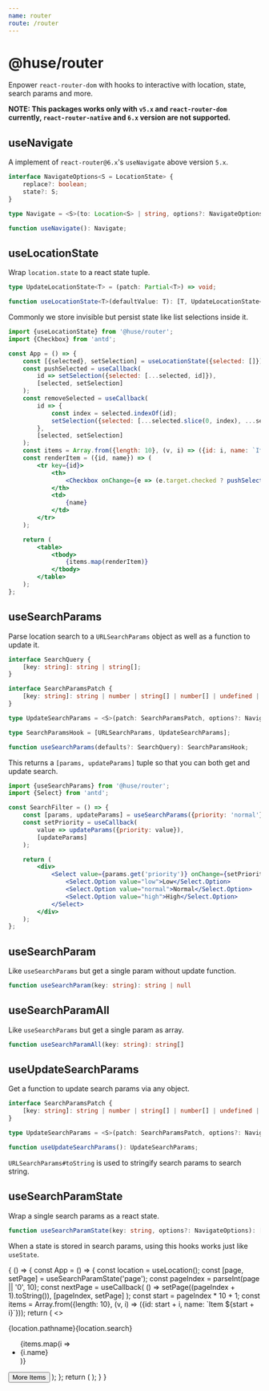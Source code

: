 ```yaml
---
name: router
route: /router
---
```



# @huse/router

Enpower `react-router-dom` with hooks to interactive with location, state, search params and more.

**NOTE: This packages works only with `v5.x` and `react-router-dom` currently, `react-router-native` and `6.x` version are not supported.**

## useNavigate

A implement of `react-router@6.x`'s `useNavigate` above version `5.x`.

```typescript
interface NavigateOptions<S = LocationState> {
    replace?: boolean;
    state?: S;
}

type Navigate = <S>(to: Location<S> | string, options?: NavigateOptions<S>) => void;

function useNavigate(): Navigate;
```

## useLocationState

Wrap `location.state` to a react state tuple.

```typescript
type UpdateLocationState<T> = (patch: Partial<T>) => void;

function useLocationState<T>(defaultValue: T): [T, UpdateLocationState<T>];
```

Commonly we store invisible but persist state like list selections inside it.

```jsx
import {useLocationState} from '@huse/router';
import {Checkbox} from 'antd';

const App = () => {
    const [{selected}, setSelection] = useLocationState({selected: []});
    const pushSelected = useCallback(
        id => setSelection({selected: [...selected, id]}),
        [selected, setSelection]
    );
    const removeSelected = useCallback(
        id => {
            const index = selected.indexOf(id);
            setSelection({selected: [...selected.slice(0, index), ...selected.slice(index + 1)]});
        },
        [selected, setSelection]
    );
    const items = Array.from({length: 10}, (v, i) => ({id: i, name: `Item ${i}`}));
    const renderItem = ({id, name}) => (
        <tr key={id}>
            <th>
                <Checkbox onChange={e => (e.target.checked ? pushSelected(id) : removeSelected(id))} />
            </th>
            <td>
                {name}
            </td>
        </tr>
    );

    return (
        <table>
            <tbody>
                {items.map(renderItem)}
            </tbody>
        </table>
    );
};
```

## useSearchParams

Parse location search to a `URLSearchParams` object as well as a function to update it.

```typescript
interface SearchQuery {
    [key: string]: string | string[];
}

interface SearchParamsPatch {
    [key: string]: string | number | string[] | number[] | undefined | null;
}

type UpdateSearchParams = <S>(patch: SearchParamsPatch, options?: NavigateOptions<S>) => void;

type SearchParamsHook = [URLSearchParams, UpdateSearchParams];

function useSearchParams(defaults?: SearchQuery): SearchParamsHook;
```

This returns a `[params, updateParams]` tuple so that you can both get and update search.

```jsx
import {useSearchParams} from '@huse/router';
import {Select} from 'antd';

const SearchFilter = () => {
    const [params, updateParams] = useSearchParams({priority: 'normal'});
    const setPriority = useCallback(
        value => updateParams({priority: value}),
        [updateParams]
    );

    return (
        <div>
            <Select value={params.get('priority')} onChange={setPriority}>
                <Select.Option value="low">Low</Select.Option>
                <Select.Option value="normal">Normal</Select.Option>
                <Select.Option value="high">High</Select.Option>
            </Select>
        </div>
    );
};
```

## useSearchParam

Like `useSearchParams` but get a single param without update function.

```typescript
function useSearchParam(key: string): string | null
```

## useSearchParamAll

Like `useSearchParams` but get a single param as array.

```typescript
function useSearchParamAll(key: string): string[]
```

## useUpdateSearchParams

Get a function to update search params via any object.

```typescript
interface SearchParamsPatch {
    [key: string]: string | number | string[] | number[] | undefined | null;
}

type UpdateSearchParams = <S>(patch: SearchParamsPatch, options?: NavigateOptions<S>) => void;

function useUpdateSearchParams(): UpdateSearchParams;
```

`URLSearchParams#toString` is used to stringify search params to search string.

## useSearchParamState

Wrap a single search params as a react state.

```typescript
function useSearchParamState(key: string, options?: NavigateOptions): [string | null, (value: string) => void];
```

When a state is stored in search params, using this hooks works just like `useState`.

<Playground>
    {
        () => {
            const App = () => {
                const location = useLocation();
                const [page, setPage] = useSearchParamState('page');
                const pageIndex = parseInt(page || '0', 10);
                const nextPage = useCallback(
                    () => setPage((pageIndex + 1).toString()),
                    [pageIndex, setPage]
                );
                const start = pageIndex * 10 + 1;
                const items = Array.from({length: 10}, (v, i) => ({id: start + i, name: `Item ${start + i}`}));
                return (
                    <>
                        <p>{location.pathname}{location.search}</p>
                        <ul>
                            {items.map(i => <li key={i.id}>{i.name}</li>)}
                        </ul>
                        <Button onClick={nextPage}>More Items</Button>
                    </>
                );
            };
            return (
                <MemoryRouter initialEntries={['/list']}>
                    <App />
                </MemoryRouter>
            );
        }
    }
</Playground>
